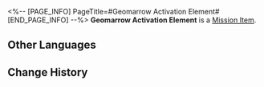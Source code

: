 <%-- [PAGE_INFO]
PageTitle=#Geomarrow Activation Element#
[END_PAGE_INFO] --%>
{{Item Infobox
|id          = 140206
|image       = Item Geomarrow Activation Element.png
|type        = Mission Item
|invCategory = Missions
|rarity      = 3
|effect      = 
|description = A universal component in Belobog used to activate Geomarrow conduits.
}}
{{Description|''"Bro, you need to ask the real smart people. No one knows how to fix a machine better than Marev."''}}
'''Geomarrow Activation Element''' is a [[Mission Item]].

==Other Languages==
{{Other Languages
|en   = Geomarrow Activation Element
|zhs  = 地髓激活元件
|zht  = 地髓啟動元件
|ja   = 地髄活性化部品
|ko   = 지오매로우 활성화 부품
|es   = Elemento de activación de geomédula
|fr   = Élément d'activation de géomoelle
|ru   = Активатор геосущности
|th   = ชิ้นส่วนกระตุ้นการทำงานของ Geomarrow
|vi   = Thiết Bị Kích Hoạt Tủy Ngầm
|de   = Aktivierungselement für Geomark
|id   = Komponen Standar Pengaktif Geomarrow
|pt   = Elemento de Ativação de Geoessência
}}

==Change History==
{{Change History|2.0}}